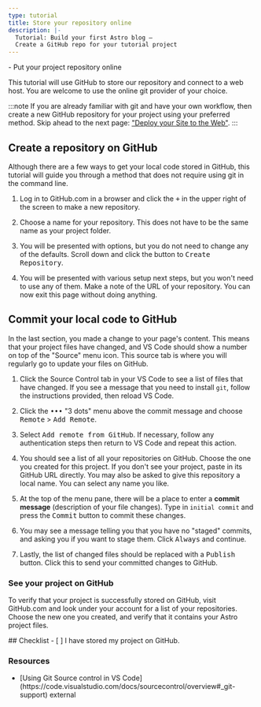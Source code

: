 ```yaml
---
type: tutorial
title: Store your repository online
description: |-
  Tutorial: Build your first Astro blog —
  Create a GitHub repo for your tutorial project
---
```




<PreCheck>
  - Put your project repository online
</PreCheck>

This tutorial will use GitHub to store our repository and connect to a web host. You are welcome to use the online git provider of your choice.

:::note
If you are already familiar with git and have your own workflow, then create a new GitHub repository for your project using your preferred method. Skip ahead to the next page: ["Deploy your Site to the Web"](/en/tutorial/1-setup/5/).
:::

## Create a repository on GitHub

Although there are a few ways to get your local code stored in GitHub, this tutorial will guide you through a method that does not require using git in the command line. 

1. Log in to GitHub.com in a browser and click the <kbd>+</kbd> in the upper right of the screen to make a new repository. 

2. Choose a name for your repository. This does not have to be the same name as your project folder.

3. You will be presented with options, but you do not need to change any of the defaults. Scroll down and click the button to <kbd>Create Repository</kbd>.

4. You will be presented with various setup next steps, but you won't need to use any of them. Make a note of the URL of your repository. You can now exit this page without doing anything.


## Commit your local code to GitHub

In the last section, you made a change to your page's content. This means that your project files have changed, and VS Code should show a number on top of the "Source" menu icon. This source tab is where you will regularly go to update your files on GitHub.


1. Click the Source Control tab in your VS Code to see a list of files that have changed. If you see a message that you need to install `git`, follow the instructions provided, then reload VS Code.

2. Click the <kbd>•••</kbd> "3 dots" menu above the commit message and choose <kbd>Remote</kbd> > <kbd>Add Remote</kbd>.

3. Select <kbd>Add remote from GitHub</kbd>. If necessary, follow any authentication steps then return to VS Code and repeat this action.

4. You should see a list of all your repositories on GitHub. Choose the one you created for this project. If you don't see your project, paste in its GitHub URL directly. You may also be asked to give this repository a local name. You can select any name you like.

5. At the top of the menu pane, there will be a place to enter a **commit message** (description of your file changes). Type in `initial commit` and press the <kbd>Commit</kbd> button to commit these changes.

7. You may see a message telling you that you have no "staged" commits, and asking you if you want to stage them. Click <kbd>Always</kbd> and continue.

8. Lastly, the list of changed files should be replaced with a <kbd>Publish</kbd> button. Click this to send your committed changes to GitHub.


### See your project on GitHub

To verify that your project is successfully stored on GitHub, visit GitHub.com and look under your account for a list of your repositories. Choose the new one you created, and verify that it contains your Astro project files.




<Box icon="check-list">
## Checklist

<Checklist>
- [ ] I have stored my project on GitHub.
</Checklist>
</Box>

### Resources

- <p>[Using Git Source control in VS Code](https://code.visualstudio.com/docs/sourcecontrol/overview#_git-support) <Badge>external</Badge></p>
